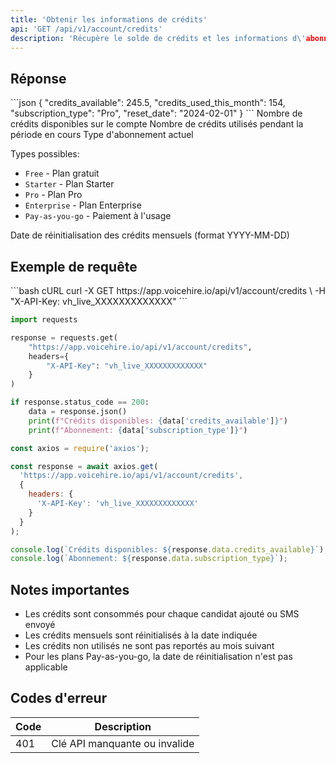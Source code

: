 ```yaml
---
title: 'Obtenir les informations de crédits'
api: 'GET /api/v1/account/credits'
description: 'Récupère le solde de crédits et les informations d\'abonnement de votre compte'
---
```


## Réponse

<ResponseExample>
```json
{
  "credits_available": 245.5,
  "credits_used_this_month": 154,
  "subscription_type": "Pro",
  "reset_date": "2024-02-01"
}
```
</ResponseExample>

<ResponseField name="credits_available" type="number" required>
  Nombre de crédits disponibles sur le compte
</ResponseField>

<ResponseField name="credits_used_this_month" type="integer" required>
  Nombre de crédits utilisés pendant la période en cours
</ResponseField>

<ResponseField name="subscription_type" type="string" required>
  Type d'abonnement actuel
  
  Types possibles:
  - `Free` - Plan gratuit
  - `Starter` - Plan Starter
  - `Pro` - Plan Pro
  - `Enterprise` - Plan Enterprise
  - `Pay-as-you-go` - Paiement à l'usage
</ResponseField>

<ResponseField name="reset_date" type="string" required>
  Date de réinitialisation des crédits mensuels (format YYYY-MM-DD)
</ResponseField>

## Exemple de requête

<CodeGroup>
```bash cURL
curl -X GET https://app.voicehire.io/api/v1/account/credits \
  -H "X-API-Key: vh_live_XXXXXXXXXXXXX"
```

```python Python
import requests

response = requests.get(
    "https://app.voicehire.io/api/v1/account/credits",
    headers={
        "X-API-Key": "vh_live_XXXXXXXXXXXXX"
    }
)

if response.status_code == 200:
    data = response.json()
    print(f"Crédits disponibles: {data['credits_available']}")
    print(f"Abonnement: {data['subscription_type']}")
```

```javascript Node.js
const axios = require('axios');

const response = await axios.get(
  'https://app.voicehire.io/api/v1/account/credits',
  {
    headers: {
      'X-API-Key': 'vh_live_XXXXXXXXXXXXX'
    }
  }
);

console.log(`Crédits disponibles: ${response.data.credits_available}`);
console.log(`Abonnement: ${response.data.subscription_type}`);
```
</CodeGroup>

## Notes importantes

- Les crédits sont consommés pour chaque candidat ajouté ou SMS envoyé
- Les crédits mensuels sont réinitialisés à la date indiquée
- Les crédits non utilisés ne sont pas reportés au mois suivant
- Pour les plans Pay-as-you-go, la date de réinitialisation n'est pas applicable

## Codes d'erreur

| Code | Description |
|------|-------------|
| 401 | Clé API manquante ou invalide |